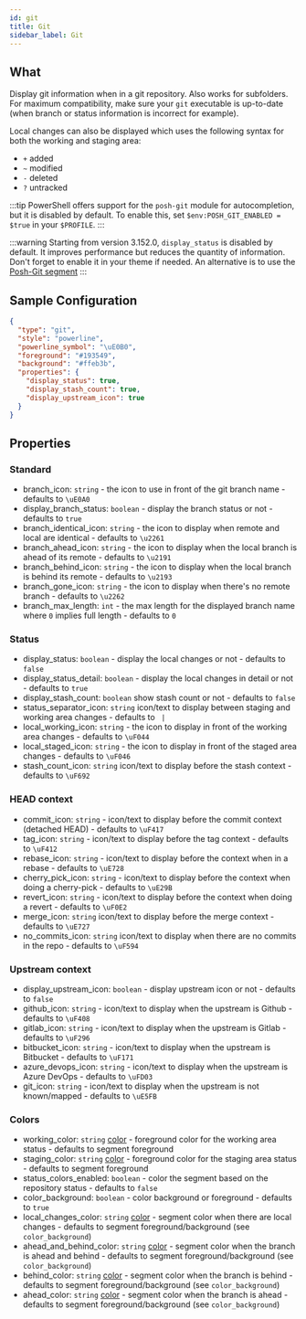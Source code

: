 ```yaml
---
id: git
title: Git
sidebar_label: Git
---
```


## What

Display git information when in a git repository. Also works for subfolders. For maximum compatibility,
make sure your `git` executable is up-to-date (when branch or status information is incorrect for example).

Local changes can also be displayed which uses the following syntax for both the working and staging area:

- `+` added
- `~` modified
- `-` deleted
- `?` untracked

:::tip
PowerShell offers support for the `posh-git` module for autocompletion, but it is disabled by default.
To enable this, set `$env:POSH_GIT_ENABLED = $true` in your `$PROFILE`.
:::

:::warning
Starting from version 3.152.0, `display_status` is disabled by default.
It improves performance but reduces the quantity of information. Don't forget to enable it in your theme if needed.
An alternative is to use the [Posh-Git segment][poshgit]
:::

## Sample Configuration

```json
{
  "type": "git",
  "style": "powerline",
  "powerline_symbol": "\uE0B0",
  "foreground": "#193549",
  "background": "#ffeb3b",
  "properties": {
    "display_status": true,
    "display_stash_count": true,
    "display_upstream_icon": true
  }
}
```

## Properties

### Standard

- branch_icon: `string` - the icon to use in front of the git branch name - defaults to `\uE0A0 `
- display_branch_status: `boolean` - display the branch status or not - defaults to `true`
- branch_identical_icon: `string` - the icon to display when remote and local are identical - defaults to `\u2261`
- branch_ahead_icon: `string` - the icon to display when the local branch is ahead of its remote - defaults to `\u2191`
- branch_behind_icon: `string` - the icon to display when the local branch is behind its remote - defaults to `\u2193`
- branch_gone_icon: `string` - the icon to display when there's no remote branch - defaults to `\u2262`
- branch_max_length: `int` - the max length for the displayed branch name where `0` implies full length - defaults to `0`

### Status

- display_status: `boolean` - display the local changes or not - defaults to `false`
- display_status_detail: `boolean` - display the local changes in detail or not - defaults to `true`
- display_stash_count: `boolean` show stash count or not - defaults to `false`
- status_separator_icon: `string` icon/text to display between staging and working area changes - defaults to ` |`
- local_working_icon: `string` - the icon to display in front of the working area changes - defaults to `\uF044`
- local_staged_icon: `string` - the icon to display in front of the staged area changes - defaults to `\uF046`
- stash_count_icon: `string` icon/text to display before the stash context - defaults to `\uF692`

### HEAD context

- commit_icon: `string` - icon/text to display before the commit context (detached HEAD) - defaults to `\uF417`
- tag_icon: `string` - icon/text to display before the tag context - defaults to `\uF412`
- rebase_icon: `string` - icon/text to display before the context when in a rebase - defaults to `\uE728 `
- cherry_pick_icon: `string` - icon/text to display before the context when doing a cherry-pick - defaults to `\uE29B `
- revert_icon: `string` - icon/text to display before the context when doing a revert - defaults to `\uF0E2 `
- merge_icon: `string` icon/text to display before the merge context - defaults to `\uE727 `
- no_commits_icon: `string` icon/text to display when there are no commits in the repo - defaults to `\uF594 `

### Upstream context

- display_upstream_icon: `boolean` - display upstream icon or not - defaults to `false`
- github_icon: `string` - icon/text to display when the upstream is Github - defaults to `\uF408 `
- gitlab_icon: `string` - icon/text to display when the upstream is Gitlab - defaults to `\uF296 `
- bitbucket_icon: `string` - icon/text to display when the upstream is Bitbucket - defaults to `\uF171 `
- azure_devops_icon: `string` - icon/text to display when the upstream is Azure DevOps - defaults to `\uFD03 `
- git_icon: `string` - icon/text to display when the upstream is not known/mapped - defaults to `\uE5FB `

### Colors

- working_color: `string` [color][colors] - foreground color for the working area status - defaults to segment foreground
- staging_color: `string` [color][colors] - foreground color for the staging area status - defaults to segment foreground
- status_colors_enabled: `boolean` - color the segment based on the repository status - defaults to `false`
- color_background: `boolean` - color background or foreground - defaults to `true`
- local_changes_color: `string` [color][colors] - segment color when there are local changes - defaults to segment
foreground/background (see `color_background`)
- ahead_and_behind_color: `string` [color][colors] - segment color when the branch is ahead and behind -
defaults to segment foreground/background (see `color_background`)
- behind_color: `string` [color][colors] - segment color when the branch is behind - defaults to segment
foreground/background (see `color_background`)
- ahead_color: `string` [color][colors] - segment color when the branch is ahead - defaults to segment
foreground/background (see `color_background`)

[colors]: /docs/configure#colors
[poshgit]: /docs/poshgit
